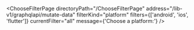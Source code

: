 

<ChooseFilterPage
  directoryPath="/ChooseFilterPage"
  address="/lib-v1/graphqlapi/mutate-data"
  filterKind="platform"
  filters={['android', 'ios', 'flutter']}
  currentFilter="all"
  message={'Choose a platform:'}
/>
